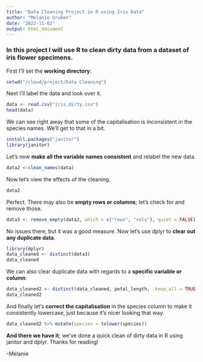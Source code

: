 ```yaml
---
title: "Data Cleaning Project in R using Iris Data"
author: "Melanie Gruben"
date: "2022-11-02"
output: html_document
---
```


### In this project I will use R to clean dirty data from a dataset of iris flower specimens.

First I'll set the **working directory**:

```r
setwd("/cloud/project/Data Cleaning")
```

Next I'll label the data and look over it.

```r
data <- read.csv("iris_dirty.csv")
head(data)
```
We can see right away that some of the capitalisation is inconsistent in the species names. We'll get to that in a bit.


```r
install.packages("janitor")
library(janitor)
```

Let's now **make all the variable names consistent** and relabel the new data.

```r
data2 <-clean_names(data)
```

Now let's view the effects of the cleaning.

```r
data2
```

Perfect. There may also be **empty rows or columns**; let's check for and remove those.

```r
data3 <- remove_empty(data2, which = c("rows", "cols"), quiet = FALSE)
```
No issues there, but it was a good measure. Now let's use dplyr to **clear out any duplicate data**.

```r
library(dplyr)
data_cleaned <- distinct(data3)
data_cleaned
```

We can also clear duplicate data with regards to a **specific variable or column**:

```r
data_cleaned2 <- distinct(data_cleaned, petal_length, .keep_all = TRUE)
data_cleaned2
```

And finally let's **correct the capitalisation** in the species column to make it consistently lowercase, just because it's nicer looking that way.

```r
data_cleaned2 %>% mutate(species = tolower(species))
```

**And there we have it**; we've done a quick clean of dirty data in R using janitor and dplyr. Thanks for reading!

-Melanie
